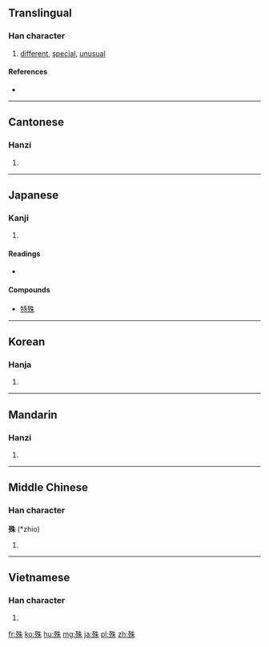 ==Translingual==

===Han character===
{{Han char|rn=78|rad=歹|as=06|sn=10|four=1529<sub>0</sub>|canj=一弓竹十木 (MNHJD)}}

# [[different]], [[special]], [[unusual]]

====References====
* {{Han ref|kx=0580.250|dkj=16451|dj=0972.330|hdz=21385.130|uh=6B8A|ud=27530|bh=AEED|bd=44781}}

----

==Cantonese==

===Hanzi===
{{yue-hanzi|jyut=|y=syu4}}

# {{defn|lang=yue|sort=歹06}}

----

==Japanese==

===Kanji===
{{ja-kanji|grade=c|rs=歹06}}

# {{defn|lang=ja|sort=歹06}}

====Readings====
* {{ja-readings|on=[[しゅ]] ([[shu]]), [[じゅ]] ([[ju]])|kun=[[こと]] ([[koto]]), [[ころす]] ([[korosu]]), [[たつ]] ([[tatsu]])}}

====Compounds====
* [[特殊]]

----

==Korean==

===Hanja===
{{ko-hanja|hangeul=수|eumhun=|rv=su|mr=su|y=swu}}

# {{defn|lang=ko|sort=歹06}}

----

==Mandarin==

===Hanzi===
{{cmn-hanzi|pin=[[shū]] ([[shu1]])|wg=shu<sup>1</sup>}}

# {{defn|lang=cmn|sort=歹06}}

----

==Middle Chinese==

===Han character===
'''殊''' (*zhio)<!--Note: asterisk indicates that this character appears more than four times in the Tang Dynasty corpus of literature-->

# {{defn|lang=ltc|sort=歹06}}

----

==Vietnamese==

===Han character===
{{vi-hantu|[[thù]], [[thùa]], [[thò]]|rs=歹06}}

# {{defn|lang=vi|sort=歹06}}

[[fr:殊]]
[[ko:殊]]
[[hu:殊]]
[[mg:殊]]
[[ja:殊]]
[[pl:殊]]
[[zh:殊]]